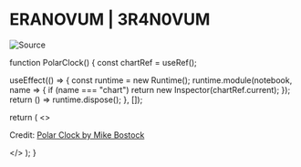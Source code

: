 
# ERANOVUM | 3R4N0VUM

<Bleed>![Source](../public/_assets/_cyberbroker-banner/cb-00000.png)</Bleed>


function PolarClock() {
  const chartRef = useRef();

  useEffect(() => {
    const runtime = new Runtime();
    runtime.module(notebook, name => {
      if (name === "chart") return new Inspector(chartRef.current);
    });
    return () => runtime.dispose();
  }, []);

  return (
    <>
      <div ref={chartRef} />
      <p>Credit: <a href="https://observablehq.com/@mbostock/polar-clock">Polar Clock by Mike Bostock</a></p>
    </>
  );
}
